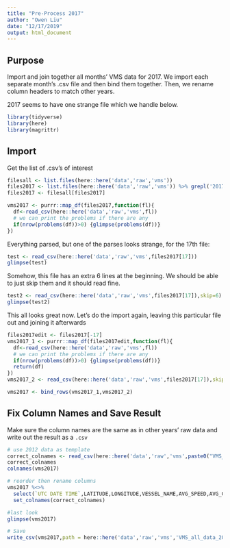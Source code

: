 ```yaml
---
title: "Pre-Process 2017"
author: "Owen Liu"
date: "12/17/2019"
output: html_document
---
```


## Purpose

Import and join together all months' VMS data for 2017. We import each separate month's .csv file and then bind them together. Then, we rename column headers to match other years.

2017 seems to have one strange file which we handle below.

```r
library(tidyverse)
library(here)
library(magrittr)
```

## Import

Get the list of .csv's of interest

```r
filesall <- list.files(here::here('data','raw','vms'))
files2017 <- list.files(here::here('data','raw','vms')) %>% grepl('2017_',.)
files2017 <- filesall[files2017]
```

```r
vms2017 <- purrr::map_df(files2017,function(fl){
  df<-read_csv(here::here('data','raw','vms',fl))
  # we can print the problems if there are any
  if(nrow(problems(df))>0) {glimpse(problems(df))}
})
```

Everything parsed, but one of the parses looks strange, for the 17th file:

```r
test <- read_csv(here::here('data','raw','vms',files2017[17]))
glimpse(test)
```

Somehow, this file has an extra 6 lines at the beginning. We should be able to just skip them and it should read fine.

```r
test2 <- read_csv(here::here('data','raw','vms',files2017[17]),skip=6)
glimpse(test2)
```

This all looks great now. Let's do the import again, leaving this particular file out and joining it afterwards

```r
files2017edit <- files2017[-17]
vms2017_1 <- purrr::map_df(files2017edit,function(fl){
  df<-read_csv(here::here('data','raw','vms',fl))
  # we can print the problems if there are any
  if(nrow(problems(df))>0) {glimpse(problems(df))}
  return(df)
})
vms2017_2 <- read_csv(here::here('data','raw','vms',files2017[17]),skip=6)

vms2017 <- bind_rows(vms2017_1,vms2017_2)
```

## Fix Column Names and Save Result

Make sure the column names are the same as in other years' raw data and write out the result as a `.csv`

```r
# use 2012 data as template
correct_colnames <- read_csv(here::here('data','raw','vms',paste0("VMS_all_data_2012.csv")),col_types='cddcddcc',n_max = 5) %>% colnames()
correct_colnames
colnames(vms2017)

# reorder then rename columns
vms2017 %<>% 
  select(`UTC DATE TIME`,LATITUDE,LONGITUDE,VESSEL_NAME,AVG_SPEED,AVG_COURSE,DOCNUM,DECLARATIONS) %>% 
  set_colnames(correct_colnames)

#last look
glimpse(vms2017)

# Save
write_csv(vms2017,path = here::here('data','raw','vms','VMS_all_data_2017.csv'))
```
